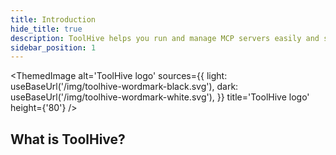 ```yaml
---
title: Introduction
hide_title: true
description: ToolHive helps you run and manage MCP servers easily and securely.
sidebar_position: 1
---
```



<ThemedImage
  alt='ToolHive logo'
  sources={{
    light: useBaseUrl('/img/toolhive-wordmark-black.svg'),
    dark: useBaseUrl('/img/toolhive-wordmark-white.svg'),
  }}
  title='ToolHive logo'
  height={'80'}
/>

## What is ToolHive?
